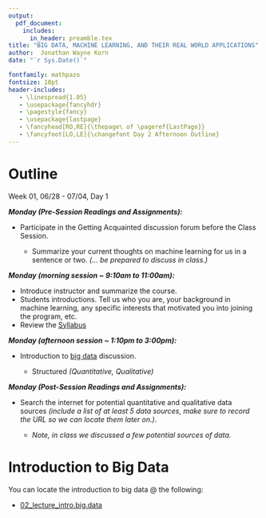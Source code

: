 ---
output: 
  pdf_document:
    includes:
      in_header: preamble.tex
title: "BIG DATA, MACHINE LEARNING, AND THEIR REAL WORLD APPLICATIONS"
author:  Jonathan Wayne Korn
date: "`r Sys.Date()`"

fontfamily: mathpazo
fontsize: 10pt
header-includes:
   - \linespread{1.05}
   - \usepackage{fancyhdr}
   - \pagestyle{fancy}
   - \usepackage{lastpage}
   - \fancyhead[RO,RE]{\thepage\ of \pageref{LastPage}}
   - \fancyfoot[LO,LE]{\changefont Day 2 Afternoon Outline}
---
\newcommand{\changefont}{%
    \fontsize{8}{8}\selectfont
}
\addtolength{\headheight}{1.0cm} 
\pagestyle{fancyplain} 
\rhead{\thepage\ of \pageref{LastPage}}
\lhead{\includegraphics[height=1.2cm]{C:/Users/Jonathan Korn/Desktop/cu_hsp-learning/syllabus/logo}} 
\renewcommand{\headrulewidth}{0pt} 
\renewcommand{\footrulewidth}{0.4pt}
\renewcommand{\headrulewidth}{0.4pt}
\fancyfoot[C]{} 

# Outline 

Week 01, 06/28 - 07/04, Day 1 

**_Monday *(Pre-Session Readings and Assignments)*:_**

- Participate in the Getting Acquainted discussion forum before the Class Session.

    - Summarize your current thoughts on machine learning for us in a sentence or two. *(... be prepared to discuss in class.)*

**_Monday *(morning session ~ 9:10am to 11:00am)*:_**

- Introduce instructor and summarize the course.
- Students introductions. Tell us who you are, your background in machine learning, any specific interests that motivated you into joining the program, etc. 
- Review the [Syllabus](https://github.com/jkorn81/cu-hsp-learning/blob/main/syllabus/syllabus.pdf)

**_Monday *(afternoon session ~ 1:10pm to 3:00pm)*:_**

- Introduction to [big data](https://github.com/jkorn81/cu-hsp-learning/tree/main/02_intro.big_data) discussion. 

    - Structured *(Quantitative, Qualitative)* 

**_Monday *(Post-Session Readings and Assignments)*:_**

- Search the internet for potential quantitative and qualitative data sources *(include a list of at least 5 data sources, make sure to record the URL so we can locate them later on.)*.

    - *Note, in class we discussed a few potential sources of data.* 

# Introduction to Big Data 

You can locate the introduction to big data @ the following:

- [02_lecture_intro.big.data](https://github.com/jkorn81/cu-hsp-learning/tree/main/01_intro.course)
